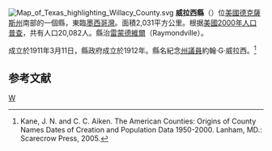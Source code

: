 {{noteTA
|T=zh-hans:威拉西县 (得克萨斯州);zh-hk:威拉西縣 (德克薩斯州);zh-tw:威拉西郡 (德克薩斯州);
}}

[[File:Map_of_Texas_highlighting_Willacy_County.svg|right]]
'''威拉西縣'''（{{lang-en|Willacy County}}）位[[美國|美國]][[德克薩斯州|德克薩斯州]]南部的一個縣，東臨[[墨西哥灣|墨西哥灣]]。面積2,031平方公里。根据[[美國2000年人口普查|美國2000年人口普查]]，共有人口20,082人。縣治[[雷蒙德維爾_(德克薩斯州)|雷蒙德維爾]]（Raymondville）。

成立於1911年3月11日，縣政府成立於1912年。縣名紀念[[德克薩斯州州議會|州議員]]約翰·G·威拉西。<ref>Kane, J. N. and C. C. Aiken. The American Counties: Origins of County Names Dates of Creation and Population Data 1950-2000. Lanham, MD.: Scarecrow Press, 2005.</ref>

==参考文献==
<div class="references-small">
<references />
</div>
{{texas-stub}}
{{Texas}}
[[Category:得克萨斯州行政区划|W]]